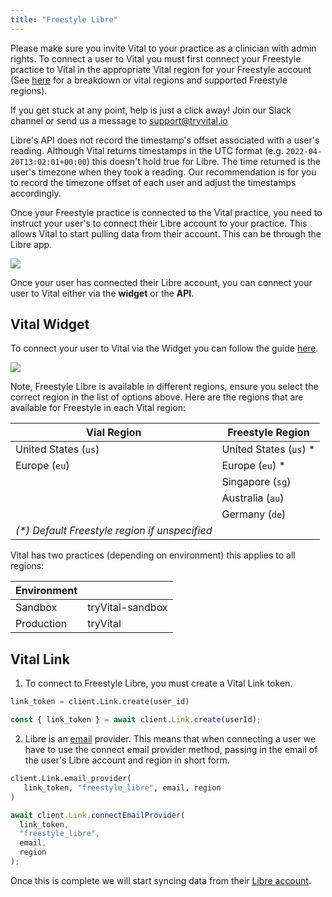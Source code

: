 ```yaml
---
title: "Freestyle Libre"
---
```


<Info>

Please make sure you invite Vital to your practice as a clinician with admin rights. To connect a user to Vital you must first connect your Freestyle practice to Vital in the appropriate Vital region for your Freestyle account (See [here](#vital-freestyle-supported-regions) for a breakdown or vital regions and supported Freestyle regions).

If you get stuck at any point, help is just a click away! Join our Slack channel or send us a message to support@tryvital.io

</Info>

<Warning>

Libre's API does not record the timestamp's offset associated with a user's reading.
Although Vital returns timestamps in the UTC format (e.g. `2022-04-20T13:02:01+00:00`) this doesn't hold true for Libre. The time returned is the user's timezone when they took a reading. Our recommendation is for you to record the timezone offset
of each user and adjust the timestamps accordingly.

</Warning>

Once your Freestyle practice is connected to the Vital practice, you need to instruct your user's to connect their Libre account to your practice.
This allows Vital to start pulling data from their account. This can be through the Libre app.

<img src="/img/connect_libreview.png" className="w-2/5 block mx-auto" />

Once your user has connected their Libre account, you can connect your user to Vital
either via the **widget** or the **API**.

## Vital Widget

To connect your user to Vital via the Widget you can follow the guide [here](/wearables/vital-link/launching_link).

<img src="/img/libre_connect.png" className="w-2/5 block mx-auto" />

Note, Freestyle Libre is available in different regions, ensure you select the correct region in the list of options above. Here are the regions that are available for Freestyle in each Vital region:

<a name="vital-freestyle-supported-regions"></a>

| Vial Region                                    | Freestyle Region        |
| ---------------------------------------------- | ----------------------- |
| United States (`us`)                           | United States (`us`) \* |
| Europe (`eu`)                                  | Europe (`eu`) \*        |
|                                                | Singapore (`sg`)        |
|                                                | Australia (`au`)        |
|                                                | Germany (`de`)          |
| _(\*) Default Freestyle region if unspecified_ |                         |


Vital has two practices (depending on environment) this applies to all regions:

| Environment |                  |
| ----------- | ---------------- |
| Sandbox     | tryVital-sandbox |
| Production  | tryVital         |


## Vital Link

1. To connect to Freestyle Libre, you must create a Vital Link token.

<CodeGroup>

```python Python
link_token = client.Link.create(user_id)
```

```javascript Javascript
const { link_token } = await client.Link.create(userId);
```

</CodeGroup>

2. Libre is an [email](wearables/vital-link/customization#email) provider.
   This means that when connecting a user we have to use
   the connect email provider method, passing in the email of the user's Libre account and region in short form.

<CodeGroup>

```python Python
client.Link.email_provider(
   link_token, "freestyle_libre", email, region
)
```

```javascript Javascript
await client.Link.connectEmailProvider(
  link_token,
  "freestyle_libre",
  email,
  region
);
```

</CodeGroup>

Once this is complete we will start syncing data from their [Libre account](/api-details/data_flow).
